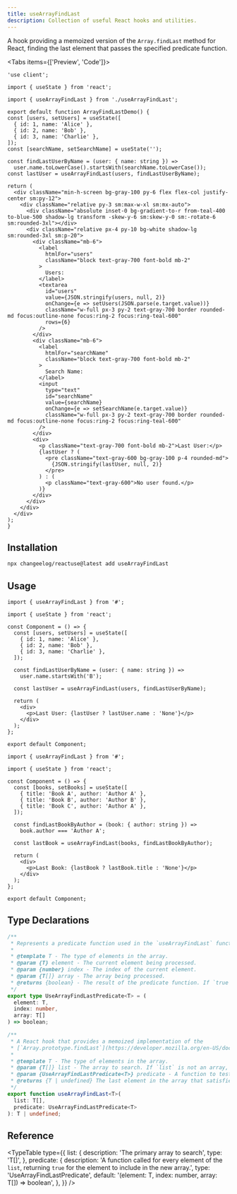 ```yaml
---
title: useArrayFindLast
description: Collection of useful React hooks and utilities.
---
```


A hook providing a memoized version of the `Array.findLast` method for React, finding the last element that passes the specified predicate function.

<Tabs items={['Preview', 'Code']}>
  <Tab value="Preview">
    <ArrayFindLastDemo />
  </Tab>
  <Tab value="Code">
  ```tsx
'use client';

import { useState } from 'react';

import { useArrayFindLast } from './useArrayFindLast';

export default function ArrayFindLastDemo() {
  const [users, setUsers] = useState([
    { id: 1, name: 'Alice' },
    { id: 2, name: 'Bob' },
    { id: 3, name: 'Charlie' },
  ]);
  const [searchName, setSearchName] = useState('');

  const findLastUserByName = (user: { name: string }) =>
    user.name.toLowerCase().startsWith(searchName.toLowerCase());
  const lastUser = useArrayFindLast(users, findLastUserByName);

  return (
    <div className="min-h-screen bg-gray-100 py-6 flex flex-col justify-center sm:py-12">
      <div className="relative py-3 sm:max-w-xl sm:mx-auto">
        <div className="absolute inset-0 bg-gradient-to-r from-teal-400 to-blue-500 shadow-lg transform -skew-y-6 sm:skew-y-0 sm:-rotate-6 sm:rounded-3xl"></div>
        <div className="relative px-4 py-10 bg-white shadow-lg sm:rounded-3xl sm:p-20">
          <div className="mb-6">
            <label
              htmlFor="users"
              className="block text-gray-700 font-bold mb-2"
            >
              Users:
            </label>
            <textarea
              id="users"
              value={JSON.stringify(users, null, 2)}
              onChange={e => setUsers(JSON.parse(e.target.value))}
              className="w-full px-3 py-2 text-gray-700 border rounded-md focus:outline-none focus:ring-2 focus:ring-teal-600"
              rows={6}
            />
          </div>
          <div className="mb-6">
            <label
              htmlFor="searchName"
              className="block text-gray-700 font-bold mb-2"
            >
              Search Name:
            </label>
            <input
              type="text"
              id="searchName"
              value={searchName}
              onChange={e => setSearchName(e.target.value)}
              className="w-full px-3 py-2 text-gray-700 border rounded-md focus:outline-none focus:ring-2 focus:ring-teal-600"
            />
          </div>
          <div>
            <p className="text-gray-700 font-bold mb-2">Last User:</p>
            {lastUser ? (
              <pre className="text-gray-600 bg-gray-100 p-4 rounded-md">
                {JSON.stringify(lastUser, null, 2)}
              </pre>
            ) : (
              <p className="text-gray-600">No user found.</p>
            )}
          </div>
        </div>
      </div>
    </div>
  );
}
  ```
  </Tab>
  </Tabs>

  ## Installation

```bash
npx changeelog/reactuse@latest add useArrayFindLast
```

## Usage

```tsx
import { useArrayFindLast } from '#';

import { useState } from 'react';

const Component = () => {
  const [users, setUsers] = useState([
    { id: 1, name: 'Alice' },
    { id: 2, name: 'Bob' },
    { id: 3, name: 'Charlie' },
  ]);

  const findLastUserByName = (user: { name: string }) =>
    user.name.startsWith('B');

  const lastUser = useArrayFindLast(users, findLastUserByName);

  return (
    <div>
      <p>Last User: {lastUser ? lastUser.name : 'None'}</p>
    </div>
  );
};

export default Component;
```

```tsx
import { useArrayFindLast } from '#';

import { useState } from 'react';

const Component = () => {
  const [books, setBooks] = useState([
    { title: 'Book A', author: 'Author A' },
    { title: 'Book B', author: 'Author B' },
    { title: 'Book C', author: 'Author A' },
  ]);

  const findLastBookByAuthor = (book: { author: string }) =>
    book.author === 'Author A';

  const lastBook = useArrayFindLast(books, findLastBookByAuthor);

  return (
    <div>
      <p>Last Book: {lastBook ? lastBook.title : 'None'}</p>
    </div>
  );
};

export default Component;
```

## Type Declarations

```typescript
/**
 * Represents a predicate function used in the `useArrayFindLast` function.
 *
 * @template T - The type of elements in the array.
 * @param {T} element - The current element being processed.
 * @param {number} index - The index of the current element.
 * @param {T[]} array - The array being processed.
 * @returns {boolean} - The result of the predicate function. If `true`, the current element is considered a match.
 */
export type UseArrayFindLastPredicate<T> = (
  element: T,
  index: number,
  array: T[]
) => boolean;

/**
 * A React hook that provides a memoized implementation of the
 * [`Array.prototype.findLast`](https://developer.mozilla.org/en-US/docs/Web/JavaScript/Reference/Global_Objects/Array/findLast) method.
 *
 * @template T - The type of elements in the array.
 * @param {T[]} list - The array to search. If `list` is not an array, an error message is logged to the console and the hook returns `undefined`.
 * @param {UseArrayFindLastPredicate<T>} predicate - A function to test each element in the array.
 * @returns {T | undefined} The last element in the array that satisfies the provided testing function. Otherwise, `undefined` is returned.
 */
export function useArrayFindLast<T>(
  list: T[],
  predicate: UseArrayFindLastPredicate<T>
): T | undefined;
```

## Reference

<TypeTable
  type={{
    list: {
      description: 'The primary array to search',
      type: 'T[]',
    },
    predicate: {
      description:
        'A function called for every element of the `list`, returning `true` for the element to include in the new array.',
      type: 'UseArrayFindLastPredicate<T>',
      default: '(element: T, index: number, array: T[]) => boolean',
    },
  }}
/>
